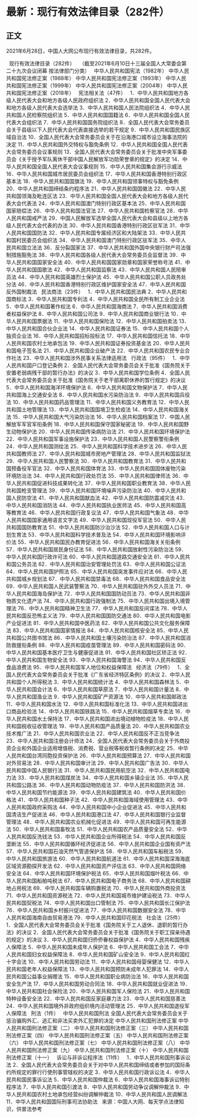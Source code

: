 # 最新：现行有效法律目录（282件）
## 正文
2021年6月28日，中国人大网公布现行有效法律目录，共282件。
 

 
现行有效法律目录（282件）
 
（截至2021年6月10日十三届全国人大常委会第二十九次会议闭幕 按法律部门分类）
 
中华人民共和国宪法（1982年）
中华人民共和国宪法修正案（1988年）
中华人民共和国宪法修正案（1993年）
中华人民共和国宪法修正案（1999年）
中华人民共和国宪法修正案（2004年）
中华人民共和国宪法修正案（2018年）
 
宪法相关法（47件）
 
1．中华人民共和国地方各级人民代表大会和地方各级人民政府组织法
2．中华人民共和国全国人民代表大会和地方各级人民代表大会选举法
3．中华人民共和国人民法院组织法
4．中华人民共和国人民检察院组织法
5．中华人民共和国国籍法
6．中华人民共和国全国人民代表大会组织法
7．中华人民共和国国务院组织法
8．全国人民代表大会常务委员会关于县级以下人民代表大会代表直接选举的若干规定
9．中华人民共和国民族区域自治法
10．全国人民代表大会常务委员会关于在沿海港口城市设立海事法院的决定
11．中华人民共和国外交特权与豁免条例
12．中华人民共和国全国人民代表大会常务委员会议事规则
13．全国人民代表大会常务委员会关于批准中央军事委员会《关于授予军队离休干部中国人民解放军功勋荣誉章的规定》的决定
14．中华人民共和国全国人民代表大会议事规则
15．中华人民共和国集会游行示威法
16．中华人民共和国城市居民委员会组织法
17．中华人民共和国香港特别行政区基本法
18．中华人民共和国国旗法
19．中华人民共和国领事特权与豁免条例
20．中华人民共和国缔结条约程序法
21．中华人民共和国国徽法
22．中华人民共和国领海及毗连区法
23．中华人民共和国全国人民代表大会和地方各级人民代表大会代表法
24．中华人民共和国澳门特别行政区基本法
25．中华人民共和国国家赔偿法
26．中华人民共和国法官法
27．中华人民共和国检察官法
28．中华人民共和国戒严法
29．中国人民解放军选举全国人民代表大会和县级以上地方各级人民代表大会代表的办法
30．中华人民共和国香港特别行政区驻军法
31．中华人民共和国国防法
32．中华人民共和国专属经济区和大陆架法
33．中华人民共和国村民委员会组织法
34．中华人民共和国澳门特别行政区驻军法
35．中华人民共和国立法法
36．反分裂国家法
37．中华人民共和国外国中央银行财产司法强制措施豁免法
38．中华人民共和国各级人民代表大会常务委员会监督法
39．中华人民共和国国家安全法
40．中华人民共和国国家勋章和国家荣誉称号法
41．中华人民共和国国歌法
42．中华人民共和国监察法
43．中华人民共和国人民陪审员法
44．中华人民共和国英雄烈士保护法
45．中华人民共和国公职人员政务处分法
46．中华人民共和国香港特别行政区维护国家安全法
47．中华人民共和国反外国制裁法
 
民法商法（23件）
 
1．中华人民共和国民法典
2．中华人民共和国商标法
3．中华人民共和国专利法
4．中华人民共和国全民所有制工业企业法
5．中华人民共和国著作权法
6．中华人民共和国海商法
7．中华人民共和国消费者权益保护法
8．中华人民共和国公司法
9．中华人民共和国商业银行法
10．中华人民共和国票据法
11．中华人民共和国保险法
12．中华人民共和国拍卖法
13．中华人民共和国合伙企业法
14．中华人民共和国证券法
15．中华人民共和国个人独资企业法
16．中华人民共和国招标投标法
17．中华人民共和国信托法
18．中华人民共和国农村土地承包法
19．中华人民共和国证券投资基金法
20．中华人民共和国电子签名法
21．中华人民共和国企业破产法
22．中华人民共和国农民专业合作社法
23．中华人民共和国涉外民事关系法律适用法
 
行政法（95件）
 
1．中华人民共和国户口登记条例
2．全国人民代表大会常务委员会关于批准《国务院关于安置老弱病残干部的暂行办法》的决议
3．中华人民共和国学位条例
4．全国人民代表大会常务委员会关于批准《国务院关于老干部离职休养的暂行规定》的决议
5．中华人民共和国海洋环境保护法
6．中华人民共和国文物保护法
7．中华人民共和国海上交通安全法
8．中华人民共和国水污染防治法
9．中华人民共和国兵役法
10．中华人民共和国药品管理法
11．中华人民共和国义务教育法
12．中华人民共和国土地管理法
13．中华人民共和国国境卫生检疫法
14．中华人民共和国海关法
15．中华人民共和国大气污染防治法
16．中华人民共和国档案法
17．中国人民解放军军官军衔条例
18．中华人民共和国保守国家秘密法
19．中华人民共和国野生动物保护法
20．中华人民共和国传染病防治法
21．中华人民共和国环境保护法
22．中华人民共和国军事设施保护法
23．中华人民共和国人民警察警衔条例
24．中华人民共和国测绘法
25．中华人民共和国科学技术进步法
26．中华人民共和国教师法
27．中华人民共和国城市房地产管理法
28．中华人民共和国监狱法
29．中华人民共和国人民警察法
30．中华人民共和国教育法
31．中华人民共和国预备役军官法
32．中华人民共和国体育法
33．中华人民共和国固体废物污染环境防治法
34．中华人民共和国行政处罚法
35．中华人民共和国律师法
36．中华人民共和国促进科技成果转化法
37．中华人民共和国职业教育法
38．中华人民共和国枪支管理法
39．中华人民共和国环境噪声污染防治法
40．中华人民共和国人民防空法
41．中华人民共和国献血法
42．中华人民共和国防震减灾法
43．中华人民共和国消防法
44．中华人民共和国执业医师法
45．中华人民共和国高等教育法
46．中华人民共和国行政复议法
47．中华人民共和国气象法
48．中华人民共和国国家通用语言文字法
49．中华人民共和国现役军官法
50．中华人民共和国国防教育法
51．中华人民共和国防沙治沙法
52．中华人民共和国人口与计划生育法
53．中华人民共和国科学技术普及法
54．中华人民共和国环境影响评价法
55．中华人民共和国民办教育促进法
56．中华人民共和国海关关衔条例
57．中华人民共和国居民身份证法
58．中华人民共和国放射性污染防治法
59．中华人民共和国行政许可法
60．中华人民共和国道路交通安全法
61．中华人民共和国公务员法
62．中华人民共和国治安管理处罚法
63．中华人民共和国公证法
64．中华人民共和国护照法
65．中华人民共和国突发事件应对法
66．中华人民共和国城乡规划法
67．中华人民共和国禁毒法
68．中华人民共和国食品安全法
69．中华人民共和国人民武装警察法
70．中华人民共和国驻外外交人员法
71．中华人民共和国海岛保护法
72．中华人民共和国国防动员法
73．中华人民共和国非物质文化遗产法
74．中华人民共和国行政强制法
75．中华人民共和国出境入境管理法
76．中华人民共和国精神卫生法
77．中华人民共和国反间谍法
78．中华人民共和国反恐怖主义法
79．中华人民共和国国防交通法
80．中华人民共和国电影产业促进法
81．中华人民共和国中医药法
82．中华人民共和国公共文化服务保障法
83．中华人民共和国国家情报法
84．中华人民共和国核安全法
85．中华人民共和国公共图书馆法
86．中华人民共和国土壤污染防治法
87．中华人民共和国消防救援衔条例
88．中华人民共和国疫苗管理法
89．中华人民共和国密码法
90．中华人民共和国基本医疗卫生与健康促进法
91．中华人民共和国社区矫正法
92．中华人民共和国生物安全法
93．中华人民共和国海警法
94．中华人民共和国反食品浪费法
95．中华人民共和国军人地位和权益保障法
 
经济法（79件）
 
1．全国人民代表大会常务委员会关于批准《广东省经济特区条例》的决议
2．中华人民共和国个人所得税法
3．中华人民共和国统计法
4．中华人民共和国森林法
5．中华人民共和国会计法
6．中华人民共和国草原法
7．中华人民共和国计量法
8．中华人民共和国渔业法
9．中华人民共和国矿产资源法
10．中华人民共和国邮政法
11．中华人民共和国水法
12．中华人民共和国标准化法
13．中华人民共和国进出口商品检验法
14．中华人民共和国铁路法
15．中华人民共和国烟草专卖法
16．中华人民共和国水土保持法
17．中华人民共和国进出境动植物检疫法
18．中华人民共和国税收征收管理法
19．中华人民共和国产品质量法
20．中华人民共和国农业技术推广法
21．中华人民共和国农业法
22．中华人民共和国反不正当竞争法
23．中华人民共和国注册会计师法
24．全国人民代表大会常务委员会关于外商投资企业和外国企业适用增值税、消费税、营业税等税收暂行条例的决定
25．中华人民共和国台湾同胞投资保护法
26．中华人民共和国预算法
27．中华人民共和国对外贸易法
28．中华人民共和国审计法
29．中华人民共和国广告法
30．中华人民共和国中国人民银行法
31．中华人民共和国民用航空法
32．中华人民共和国电力法
33．中华人民共和国煤炭法
34．中华人民共和国乡镇企业法
35．中华人民共和国公路法
36．中华人民共和国动物防疫法
37．中华人民共和国防洪法
38．中华人民共和国节约能源法
39．中华人民共和国建筑法
40．中华人民共和国价格法
41．中华人民共和国种子法
42．中华人民共和国海域使用管理法
43．中华人民共和国政府采购法
44．中华人民共和国中小企业促进法
45．中华人民共和国清洁生产促进法
46．中华人民共和国港口法
47．中华人民共和国银行业监督管理法
48．中华人民共和国农业机械化促进法
49．中华人民共和国可再生能源法
50．中华人民共和国畜牧法
51．中华人民共和国农产品质量安全法
52．中华人民共和国反洗钱法
53．中华人民共和国企业所得税法
54．中华人民共和国反垄断法
55．中华人民共和国循环经济促进法
56．中华人民共和国企业国有资产法
57．中华人民共和国石油天然气管道保护法
58．中华人民共和国车船税法
59．中华人民共和国旅游法
60．中华人民共和国航道法
61．中华人民共和国深海海底区域资源勘探开发法
62．中华人民共和国资产评估法
63．中华人民共和国网络安全法
64．中华人民共和国环境保护税法
65．中华人民共和国烟叶税法
66．中华人民共和国船舶吨税法
67．中华人民共和国电子商务法
68．中华人民共和国耕地占用税法
69．中华人民共和国车辆购置税法
70．中华人民共和国外商投资法
71．中华人民共和国资源税法
72．中华人民共和国城市维护建设税法
73．中华人民共和国契税法
74．中华人民共和国出口管制法
75．中华人民共和国长江保护法
76．中华人民共和国乡村振兴促进法
77．中华人民共和国数据安全法
78．中华人民共和国海南自由贸易港法
79．中华人民共和国印花税法
 
社会法（25件）
 
1．全国人民代表大会常务委员会关于批准《国务院关于工人退休、退职的暂行办法》的决议
2．全国人民代表大会常务委员会关于批准《国务院关于职工探亲待遇的规定》的决议
3．中华人民共和国归侨侨眷权益保护法
4．中华人民共和国残疾人保障法
5．中华人民共和国未成年人保护法
6．中华人民共和国工会法
7．中华人民共和国妇女权益保障法
8．中华人民共和国矿山安全法
9．中华人民共和国红十字会法
10．中华人民共和国劳动法
11．中华人民共和国母婴保健法
12．中华人民共和国老年人权益保障法
13．中华人民共和国预防未成年人犯罪法
14．中华人民共和国公益事业捐赠法
15．中华人民共和国职业病防治法
16．中华人民共和国安全生产法
17．中华人民共和国劳动合同法
18．中华人民共和国就业促进法
19．中华人民共和国社会保险法
20．中华人民共和国军人保险法
21．中华人民共和国特种设备安全法
22．中华人民共和国反家庭暴力法
23．中华人民共和国慈善法
24．中华人民共和国境外非政府组织境内活动管理法
25．中华人民共和国退役军人保障法
 
刑法（1件）
 
中华人民共和国刑法
全国人民代表大会常务委员会关于惩治骗购外汇、逃汇和非法买卖外汇犯罪的决定
中华人民共和国刑法修正案
中华人民共和国刑法修正案（二）
中华人民共和国刑法修正案（三）
中华人民共和国刑法修正案（四）
中华人民共和国刑法修正案（五）
中华人民共和国刑法修正案（六）
中华人民共和国刑法修正案（七）
中华人民共和国刑法修正案（八）
中华人民共和国刑法修正案（九）
中华人民共和国刑法修正案（十）
中华人民共和国刑法修正案（十一）
 
诉讼与非诉讼程序法（11件）
 
1．中华人民共和国刑事诉讼法
2．全国人民代表大会常务委员会关于对中华人民共和国缔结或者参加的国际条约所规定的罪行行使刑事管辖权的决定
3．中华人民共和国行政诉讼法
4．中华人民共和国民事诉讼法
5．中华人民共和国仲裁法
6．中华人民共和国海事诉讼特别程序法
7．中华人民共和国引渡法
8．中华人民共和国劳动争议调解仲裁法
9．中华人民共和国农村土地承包经营纠纷调解仲裁法
10．中华人民共和国人民调解法
11．中华人民共和国国际刑事司法协助法
 
来源：中国人大网、每天学点法律知识，供普法参考
 
